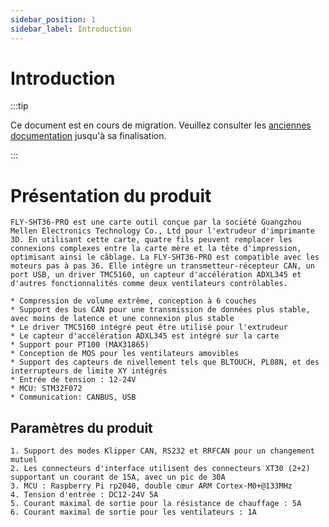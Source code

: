 ```yaml
---
sidebar_position: 1
sidebar_label: Introduction
---
```


# Introduction

:::tip

Ce document est en cours de migration. Veuillez consulter les [anciennes documentation](https://mellow.klipper.cn/#/) jusqu'à sa finalisation.

:::

# Présentation du produit

    FLY-SHT36-PRO est une carte outil conçue par la société Guangzhou Mellen Electronics Technology Co., Ltd pour l'extrudeur d'imprimante 3D. En utilisant cette carte, quatre fils peuvent remplacer les connexions complexes entre la carte mère et la tête d'impression, optimisant ainsi le câblage. La FLY-SHT36-PRO est compatible avec les moteurs pas à pas 36. Elle intègre un transmetteur-récepteur CAN, un port USB, un driver TMC5160, un capteur d'accélération ADXL345 et d'autres fonctionnalités comme deux ventilateurs contrôlables.

    * Compression de volume extrême, conception à 6 couches
    * Support des bus CAN pour une transmission de données plus stable, avec moins de latence et une connexion plus stable
    * Le driver TMC5160 intégré peut être utilisé pour l'extrudeur
    * Le capteur d'accélération ADXL345 est intégré sur la carte
    * Support pour PT100 (MAX31865)
    * Conception de MOS pour les ventilateurs amovibles
    * Support des capteurs de nivellement tels que BLTOUCH, PL08N, et des interrupteurs de limite XY intégrés
    * Entrée de tension : 12-24V
    * MCU: STM32F072
    * Communication: CANBUS, USB

## Paramètres du produit

    1. Support des modes Klipper CAN, RS232 et RRFCAN pour un changement mutuel
    2. Les connecteurs d'interface utilisent des connecteurs XT30 (2+2) supportant un courant de 15A, avec un pic de 30A
    3. MCU : Raspberry Pi rp2040, double cœur ARM Cortex-M0+@133MHz
    4. Tension d'entrée : DC12-24V 5A
    5. Courant maximal de sortie pour la résistance de chauffage : 5A
    6. Courant maximal de sortie pour les ventilateurs : 1A

